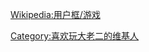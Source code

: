 {{Userbox
  |border-c=black
  |border-s=1
  |id=[[File:Applications-games.svg|43px]]
  |id-c=white
  |id-fc=
  |id-s=
  |info=這個用戶喜歡玩'''[[大老二]]'''
  |info-c=gold
  |info-fc=black
  |info-s=10
}}<includeonly>[[Category:喜欢玩大老二的维基人]]</includeonly><noinclude>{{Clear}}[[Wikipedia:用户框/游戏]]</noinclude>